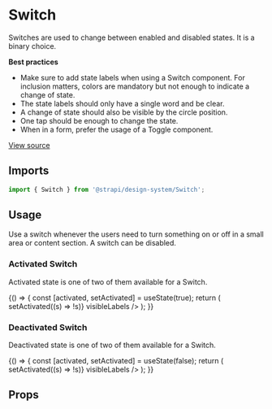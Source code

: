 <!--- Switch.stories.mdx --->


<Meta title="Design System/Components/Switch" component={Switch} />

# Switch

Switches are used to change between enabled and disabled states. It is a binary choice.

**Best practices**

- Make sure to add state labels when using a Switch component. For inclusion matters, colors are mandatory but not enough to indicate a change of state.
- The state labels should only have a single word and be clear.
- A change of state should also be visible by the circle position.
- One tap should be enough to change the state.
- When in a form, prefer the usage of a Toggle component.

[View source](https://github.com/strapi/design-system/tree/main/packages/strapi-design-system/src/Switch)

## Imports

```js
import { Switch } from '@strapi/design-system/Switch';
```

## Usage

Use a switch whenever the users need to turn something on or off in a small area or content section. A switch can be disabled.

### Activated Switch

Activated state is one of two of them available for a Switch.

<Canvas>
  <Story name="activated">
    {() => {
      const [activated, setActivated] = useState(true);
      return (
        <Switch
          label="Activate the microphone"
          selected={activated}
          onChange={() => setActivated((s) => !s)}
          visibleLabels
        />
      );
    }}
  </Story>
</Canvas>

### Deactivated Switch

Deactivated state is one of two of them available for a Switch.

<Canvas>
  <Story name="not-activated">
    {() => {
      const [activated, setActivated] = useState(false);
      return (
        <Switch
          label="Activate the microphone"
          selected={activated}
          onChange={() => setActivated((s) => !s)}
          visibleLabels
        />
      );
    }}
  </Story>
</Canvas>

## Props

<ArgsTable of={Switch} />
